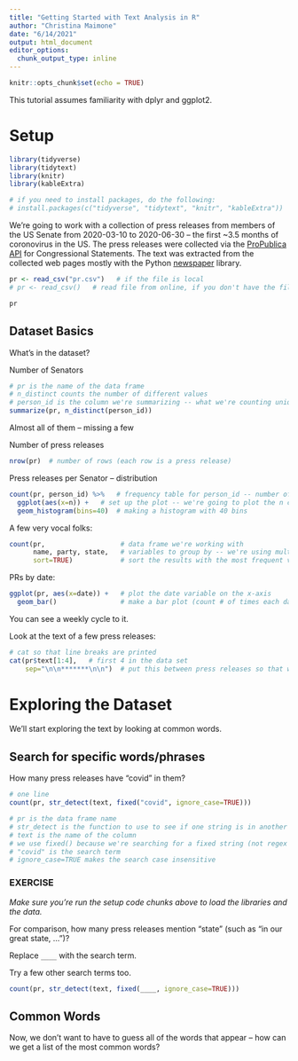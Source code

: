 ```yaml
---
title: "Getting Started with Text Analysis in R"
author: "Christina Maimone"
date: "6/14/2021"
output: html_document
editor_options: 
  chunk_output_type: inline
---
```


```r
knitr::opts_chunk$set(echo = TRUE)
```

This tutorial assumes familiarity with dplyr and ggplot2.

# Setup

```r
library(tidyverse)
library(tidytext)
library(knitr)
library(kableExtra)

# if you need to install packages, do the following:
# install.packages(c("tidyverse", "tidytext", "knitr", "kableExtra"))
```

We're going to work with a collection of press releases from members of the US Senate from 2020-03-10 to 2020-06-30 -- the first ~3.5 months of coronovirus in the US.  The press releases were collected via the [ProPublica API](https://projects.propublica.org/api-docs/congress-api/statements/#statements) for Congressional Statements.  The text was extracted from the collected web pages mostly with the Python [newspaper](https://newspaper.readthedocs.io/en/latest/) library. 

```r
pr <- read_csv("pr.csv")   # if the file is local
# pr <- read_csv()   # read file from online, if you don't have the file locally

pr
```

## Dataset Basics

What's in the dataset?

Number of Senators

```r
# pr is the name of the data frame
# n_distinct counts the number of different values
# person_id is the column we're summarizing -- what we're counting unique values of
summarize(pr, n_distinct(person_id))
```

Almost all of them -- missing a few

Number of press releases

```r
nrow(pr)  # number of rows (each row is a press release)
```

Press releases per Senator -- distribution

```r
count(pr, person_id) %>%   # frequency table for person_id -- number of times each ID appears
  ggplot(aes(x=n)) +   # set up the plot -- we're going to plot the n count variable created by count()
  geom_histogram(bins=40)  # making a histogram with 40 bins
```

A few very vocal folks:

```r
count(pr,                   # data frame we're working with
      name, party, state,   # variables to group by -- we're using multiple to keep them in the output
      sort=TRUE)            # sort the results with the most frequent values first
```

PRs by date:

```r
ggplot(pr, aes(x=date)) +   # plot the date variable on the x-axis
  geom_bar()                # make a bar plot (count # of times each date appears and plot that)
```

You can see a weekly cycle to it.

Look at the text of a few press releases:

```r
# cat so that line breaks are printed
cat(pr$text[1:4],   # first 4 in the data set
    sep="\n\n*******\n\n")  # put this between press releases so that we know when one stops
```



# Exploring the Dataset

We'll start exploring the text by looking at common words.

## Search for specific words/phrases

How many press releases have "covid" in them?

```r
# one line
count(pr, str_detect(text, fixed("covid", ignore_case=TRUE)))

# pr is the data frame name
# str_detect is the function to use to see if one string is in another
# text is the name of the column
# we use fixed() because we're searching for a fixed string (not regex pattern)
# "covid" is the search term
# ignore_case=TRUE makes the search case insensitive

```

### EXERCISE

*Make sure you're run the setup code chunks above to load the libraries and the data.*

For comparison, how many press releases mention "state" (such as "in our great state, ...")?

Replace `____` with the search term.

Try a few other search terms too.

```r
count(pr, str_detect(text, fixed(____, ignore_case=TRUE)))
```


## Common Words

Now, we don't want to have to guess all of the words that appear -- how can we get a list of the most common words?

```r

```


